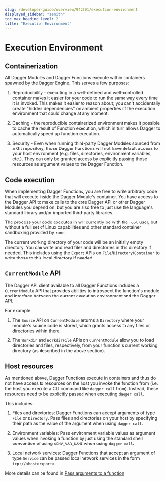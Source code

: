 ```yaml
---
slug: /developer-guide/overview/942201/execution-environment
displayed_sidebar: "zenith"
toc_max_heading_level: 2
title: "Execution Environment"
---
```



# Execution Environment

<PartialExperimentalDocs />

## Containerization

All Dagger Modules and Dagger Functions execute within containers spawned by the Dagger Engine. This serves a few purposes:

1. Reproducibility - executing in a well-defined and well-controlled container makes it easier for your code to run the same way every time it is invoked. This makes it easier to reason about; you can't accidentally create "hidden dependencies" on ambient properties of the execution environment that could change at any moment.

1. Caching - the reproducible containerized environment makes it possible to cache the result of Function execution, which in turn allows Dagger to automatically speed up function execution.

1. Security - Even when running third-party Dagger Modules sourced from a Git repository, those Dagger Functions will not have default access to your host environment (e.g. files, directories, environment variables, etc.). They can only be granted access by explicitly passing those resources as argument values to the Dagger Function.

## Code execution

When implementing Dagger Functions, you are free to write arbitrary code that will execute inside the Dagger Module's container. You have access to the Dagger API to make calls to the core Dagger API or other Dagger Modules you depend on, but you are also free to just use the language's standard library and/or imported third-party libraries.

The process your code executes in will currently be with the `root` user, but without a full set of Linux capabilities and other standard container sandboxing provided by `runc`.

The current working directory of your code will be an initially empty directory. You can write and read files and directories in this directory if needed. This includes using the `Export` APIs on `File`/`Directory`/`Container` to write those to this local directory if needed.

## `CurrentModule` API

The Dagger API client available to all Dagger Functions includes a `CurrentModule` API that provides abilities to introspect the function's module and interface between the current execution environment and the Dagger API.

For example:

1. The `Source` API on `CurrentModule` returns a `Directory` where your module's source code is stored, which grants access to any files or directories within there.

1. The `Workdir` and `WorkdirFile` APIs on `CurrentModule` allow you to load directories and files, respectively, from your function's current working directory (as described in the above section).

## Host resources

As mentioned above, Dagger Functions execute in containers and thus do not have access to resources on the host you invoke the function from (i.e. the host you execute a CLI command like `dagger call` from). Instead, these resources need to be explicitly passed when executing `dagger call`.

This includes:

1. Files and directories: Dagger Functions can accept arguments of type `File` or `Directory`. Pass files and directories on your host by specifying their path as the value of the argument when using `dagger call`.

1. Environment variables: Pass environment variable values as argument values when invoking a function by just using the standard shell convention of using `$ENV_VAR_NAME` when using `dagger call`.

1. Local network services: Dagger Functions that accept an argument of type `Service` can be passed local network services in the form `tcp://<host>:<port>`.

More details can be found in [Pass arguments to a function](../../quickstart/292472-arguments.mdx)
